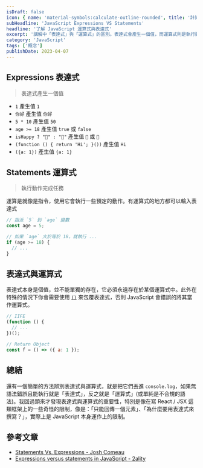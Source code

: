 ```yaml
---
isDraft: false
icon: { name: 'material-symbols:calculate-outline-rounded', title: '計算符號' }
subHeadline: 'JavaScript Expressions VS Statements'
headline: '了解 JavaScript 運算式與表達式'
excerpt: '講解中「表達式」與「運算式」的區別。表達式會產生一個值，而運算式則是執行動作。表達式必須存在於某個運算式中才能被使用。我回過頭來才發現表達式與運算式的重要性，了解 JavaScript 底層的邏輯對我們使用像是 React 這類框架也有幫助。'
category: 'JavaScript'
tags: ['概念']
publishDate: 2023-04-07
---
```


## Expressions 表達式

> 表達式產生一個值

- `1` 產生值 `1`
- `你好` 產生值 `你好`
- `5 * 10` 產生值 `50`
- `age >= 18` 產生值 `true` 或 `false`
- `isHappy ? "🙂" : "🙁"` 產生值 `🙂` 或 `🙁`
- `(function () { return 'Hi'; }())` 產生值 `Hi`
- `({a: 1})` 產生值 `{a: 1}`

## Statements 運算式

> 執行動作完成任務

運算是就像是指令，使用它會執行一些預定的動作。有運算式的地方都可以輸入表達式

```js
// 指派 `5` 到 `age` 變數
const age = 5;
```

```js
// 如果 `age` 大於等於 18，就執行 ...
if (age >= 18) {
  // ...
}
```

## 表達式與運算式

表達式本身是個值，並不能單獨的存在，它必須永遠存在於某個運算式中。此外在特殊的情況下你會需要使用 [`()`](https://developer.mozilla.org/en-US/docs/Web/JavaScript/Reference/Operators/Grouping#using_the_grouping_operator_to_eliminate_parsing_ambiguity) 來包覆表達式，否則 JavaScript 會錯誤的將其當作運算式。

```js
// IIFE
(function () {
  // ...
})();
```

```js
// Return Object
const f = () => ({ a: 1 });
```

## 總結

還有一個簡單的方法辨別表達式與運算式，就是把它們丟進 `console.log`，如果無語法錯誤且能執行就是「表達式」，反之就是「運算式」(或單純是不合規的語法)。我回過頭來才發現表達式與運算式的重要性，特別是像在寫 React / JSX 這類框架上的一些奇怪的限制，像是：「只能回傳一個元素」、「為什麼要用表達式來撰寫？」，實際上是 JavaScript 本身運作上的限制。

## 參考文章

- [Statements Vs. Expressions - Josh Comeau](https://www.joshwcomeau.com/javascript/statements-vs-expressions/)
- [Expressions versus statements in JavaScript - 2ality](https://2ality.com/2012/09/expressions-vs-statements.html)
